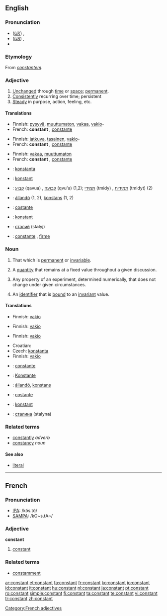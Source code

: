 ==English==

===Pronunciation===
*(''[[Received Pronunciation|UK]]'') {{IPA|/ˈkɒnstənt/}}, {{SAMPA|/"kQnst@nt/}}
*(''[[General American|US]]'') {{IPA|/ˈkɑnstənt/}}, {{SAMPA|/"kAnst@nt/}}
*{{audio|en-us-constant.ogg|Audio (US)}}

===Etymology===
From {{L.}} ''[[constantem]]''.

===Adjective===
{{en-adj}}

# [[unchanged|Unchanged]] through [[time]] or [[space]]; [[permanent]].
# [[consistently|Consistently]] recurring over time; persistent
# [[steady|Steady]] in purpose, action, feeling, etc.

====Translations====
{{trans-top|unchanged through time}}
*Finnish: [[pysyvä]], [[muuttumaton]], [[vakaa]], [[vakio]]-
*French: '''constant''' {{m}}, [[constante]] {{f}}
{{trans-mid}}
{{trans-bottom}}

{{trans-top|consistently recurring over time}}
*Finnish: [[jatkuva]], [[tasainen]], [[vakio]]-
*French: '''constant''' {{m}}, [[constante]] {{f}}
{{trans-mid}}
{{trans-bottom}}

{{trans-top|steady}}
*Finnish: [[vakaa]], [[muuttumaton]]
*French: '''constant''' {{m}}, [[constante]] {{f}}
{{trans-mid}}
{{trans-bottom}}

{{checktrans-top}}
*{{ttbc|Esperanto}}: [[konstanta]]
*{{ttbc|German}}: [[konstant]]
*{{ttbc|Hebrew}}: [[קבוע]] (qavua) {{m}}, [[קבועה]] (qvu'a) {{f}} (1,2); [[תמידי]] (tmidy) {{m}}, [[תמידית]] (tmidyt) {{f}} (2)
*{{ttbc|Hungarian}}: [[állandó]] (1, 2), [[konstans]] (1, 2)
*{{ttbc|Italian}}: [[costante]] {{mf}}
*{{ttbc|Swedish}}: [[konstant]]
*{{ttbc|Ukrainian}}: [[сталий]] {{m}} (st'''a'''lyj)
*{{ttbc|Spanish}}: [[constante]] {{mf}}, [[firme]] {{mf}}
{{trans-bottom}}

===Noun===
{{en-noun}}

# That which is [[permanent]] or [[invariable]].
# {{algebra}} A [[quantity]] that remains at a fixed value throughout a given discussion.
# {{science}} Any property of an experiment, determined numerically, that does not change under given circumstances.
# {{computing}} An [[identifier]] that is [[bound]] to an [[invariant]] value.

====Translations====
{{trans-top|that which is permanent or invariable}}
*Finnish: [[vakio]]
{{trans-mid}}
{{trans-bottom}}

{{trans-top|algebra: quantity that remains fixed}}
*Finnish: [[vakio]]
{{trans-mid}}
{{trans-bottom}}

{{trans-top|science: property that does not change}}
*Finnish: [[vakio]]
{{trans-mid}}
{{trans-bottom}}

{{trans-top|identifier that is bound to an invariant value}}
*Croatian: {{t|hr|konstanta|f}}
*Czech: [[konstanta]] {{f}}
*Finnish: [[vakio]]
{{trans-mid}}
{{trans-bottom}}

{{checktrans-top}}
*{{ttbc|French}}: [[constante]] {{f}}
*{{ttbc|German}}: [[Konstante]] {{f}}
*{{ttbc|Hungarian}}: [[állandó]], [[konstans]]
*{{ttbc|Italian}}: [[costante]] {{f}}
*{{ttbc|Swedish}}: [[konstant]] {{c}}
*{{ttbc|Ukrainian}}: [[сталина]] {{f}} (stalyn'''a''')
{{trans-bottom}}

===Related terms===
* [[constantly]] ''adverb''
* [[constancy]] ''noun''

====See also====
{{rfc-level|See also at L4+ not in L3 POS section}}
* {{computing}} [[literal]]

----

==French==

===Pronunciation===
*[[w:IPA|IPA]]: /kɔ̃s.tɑ̃/
*[[w:SAMPA|SAMPA]]: /kO~s.tA~/

===Adjective===
{{fr-infl-adj|sm=constant|sf=constante|pm=constants|pf=constantes|smp=kɔ̃s.tɑ̃|sfp=kɔ̃s.tɑ̃t|pmp=kɔ̃s.tɑ̃|pfp=kɔ̃s.tɑ̃t}}
{{fr-adj}}
'''constant'''

# [[#Adjective|constant]]

===Related terms===
* [[constamment]]

[[Category:French adjectives]]

[[ar:constant]]
[[et:constant]]
[[fa:constant]]
[[fr:constant]]
[[ko:constant]]
[[io:constant]]
[[id:constant]]
[[it:constant]]
[[hu:constant]]
[[nl:constant]]
[[ja:constant]]
[[pt:constant]]
[[ro:constant]]
[[simple:constant]]
[[fi:constant]]
[[ta:constant]]
[[te:constant]]
[[vi:constant]]
[[tr:constant]]
[[zh:constant]]